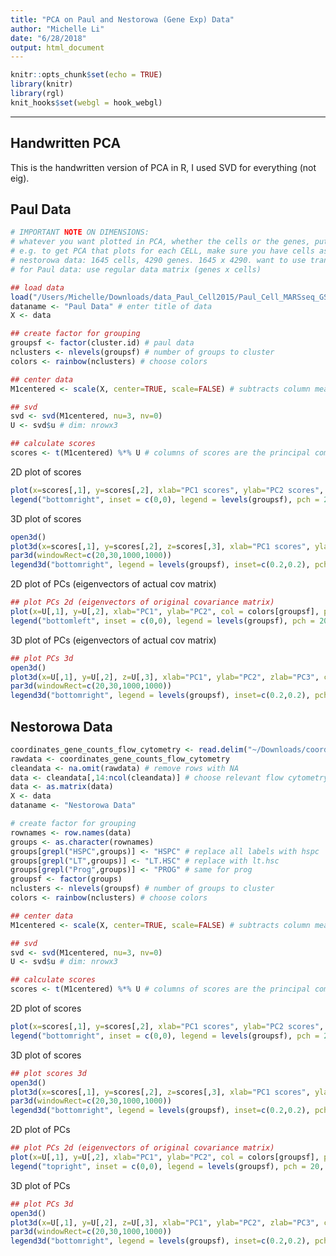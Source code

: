 ```yaml
---
title: "PCA on Paul and Nestorowa (Gene Exp) Data"
author: "Michelle Li"
date: "6/28/2018"
output: html_document
---
```


```r
knitr::opts_chunk$set(echo = TRUE)
library(knitr)
library(rgl)
knit_hooks$set(webgl = hook_webgl)
```

----

## Handwritten PCA 

This is the handwritten version of PCA in R, I used SVD for everything (not eig).

## Paul Data

```r
# IMPORTANT NOTE ON DIMENSIONS:
# whatever you want plotted in PCA, whether the cells or the genes, put that in the COLUMNS of your data matrix
# e.g. to get PCA that plots for each CELL, make sure you have cells as columns, genes as rows
# nestorowa data: 1645 cells, 4290 genes. 1645 x 4290. want to use transpose
# for Paul data: use regular data matrix (genes x cells)

## load data 
load("/Users/Michelle/Downloads/data_Paul_Cell2015/Paul_Cell_MARSseq_GSE72857.RData")
dataname <- "Paul Data" # enter title of data
X <- data

## create factor for grouping
groupsf <- factor(cluster.id) # paul data
nclusters <- nlevels(groupsf) # number of groups to cluster
colors <- rainbow(nclusters) # choose colors

## center data
M1centered <- scale(X, center=TRUE, scale=FALSE) # subtracts column means from each column

## svd
svd <- svd(M1centered, nu=3, nv=0)
U <- svd$u # dim: nrowx3

## calculate scores
scores <- t(M1centered) %*% U # columns of scores are the principal components, dim: ncolx3
```

2D plot of scores
```r
plot(x=scores[,1], y=scores[,2], xlab="PC1 scores", ylab="PC2 scores", col = colors[groupsf], pch=20, main = paste("PCA Scores (Handwritten),", dataname))
legend("bottomright", inset = c(0,0), legend = levels(groupsf), pch = 20, col = colors, ncol=3, cex=0.4)
```

3D plot of scores
```r
open3d()
plot3d(x=scores[,1], y=scores[,2], z=scores[,3], xlab="PC1 scores", ylab="PC2 scores", zlab="PC3 scores", col = colors[groupsf], pch=20, main = paste("PCA Scores (Handwritten),", dataname))
par3d(windowRect=c(20,30,1000,1000))
legend3d("bottomright", legend = levels(groupsf), inset=c(0.2,0.2), pch = 20, col = colors, ncol=3, cex=1)
```

2D plot of PCs (eigenvectors of actual cov matrix)
```r
## plot PCs 2d (eigenvectors of original covariance matrix)
plot(x=U[,1], y=U[,2], xlab="PC1", ylab="PC2", col = colors[groupsf], pch=20, main = paste("PCA (Handwritten),", dataname))
legend("bottomleft", inset = c(0,0), legend = levels(groupsf), pch = 20, col = colors, ncol=3, cex=0.4)
```

3D plot of PCs (eigenvectors of actual cov matrix)
```r
## plot PCs 3d
open3d()
plot3d(x=U[,1], y=U[,2], z=U[,3], xlab="PC1", ylab="PC2", zlab="PC3", col = colors[groupsf], pch=20, main = paste("PCA (Handwritten),", dataname))
par3d(windowRect=c(20,30,1000,1000))
legend3d("bottomright", legend = levels(groupsf), inset=c(0.2,0.2), pch = 20, col = colors, ncol=3, cex=1)
```


## Nestorowa Data

```r
coordinates_gene_counts_flow_cytometry <- read.delim("~/Downloads/coordinates_gene_counts_flow_cytometry.txt", row.names=1)
rawdata <- coordinates_gene_counts_flow_cytometry
cleandata <- na.omit(rawdata) # remove rows with NA
data <- cleandata[,14:ncol(cleandata)] # choose relevant flow cytometry data
data <- as.matrix(data)
X <- data
dataname <- "Nestorowa Data"

# create factor for grouping
rownames <- row.names(data)
groups <- as.character(rownames)
groups[grepl("HSPC",groups)] <- "HSPC" # replace all labels with hspc
groups[grepl("LT",groups)] <- "LT.HSC" # replace with lt.hsc
groups[grepl("Prog",groups)] <- "PROG" # same for prog
groupsf <- factor(groups)
nclusters <- nlevels(groupsf) # number of groups to cluster
colors <- rainbow(nclusters) # choose colors

## center data
M1centered <- scale(X, center=TRUE, scale=FALSE) # subtracts column means from each column

## svd
svd <- svd(M1centered, nu=3, nv=0)
U <- svd$u # dim: nrowx3

## calculate scores
scores <- t(M1centered) %*% U # columns of scores are the principal components, dim: ncolx3
```

2D plot of scores 
```r
plot(x=scores[,1], y=scores[,2], xlab="PC1 scores", ylab="PC2 scores", col = colors[groupsf], pch=20, main = paste("PCA Scores (Handwritten),", dataname))
legend("bottomright", inset = c(0,0), legend = levels(groupsf), pch = 20, col = colors, ncol=1, cex=0.4)
```

3D plot of scores 
```r
## plot scores 3d
open3d()
plot3d(x=scores[,1], y=scores[,2], z=scores[,3], xlab="PC1 scores", ylab="PC2 scores", zlab="PC3 scores", col = colors[groupsf], pch=20, main = paste("PCA Scores (Handwritten),", dataname))
par3d(windowRect=c(20,30,1000,1000))
legend3d("bottomright", legend = levels(groupsf), inset=c(0.2,0.2), pch = 20, col = colors, ncol=1, cex=1)
```

2D plot of PCs
```r
## plot PCs 2d (eigenvectors of original covariance matrix)
plot(x=U[,1], y=U[,2], xlab="PC1", ylab="PC2", col = colors[groupsf], pch=20, main = paste("PCA (Handwritten),", dataname))
legend("topright", inset = c(0,0), legend = levels(groupsf), pch = 20, col = colors, ncol=1, cex=0.4)
```

3D plot of PCs
```r
## plot PCs 3d
open3d()
plot3d(x=U[,1], y=U[,2], z=U[,3], xlab="PC1", ylab="PC2", zlab="PC3", col = colors[groupsf], pch=20, main = paste("PCA (Handwritten),", dataname))
par3d(windowRect=c(20,30,1000,1000))
legend3d("bottomright", legend = levels(groupsf), inset=c(0.2,0.2), pch = 20, col = colors, ncol=1, cex=1)
```


